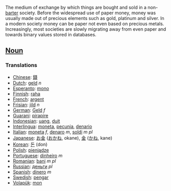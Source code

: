 The medium of exchange by which things are bought and sold in a non-[[barter]] society. Before the widespread use of paper money, money was usually made out of precious elements such as gold, platinum and silver. In a modern society money can be paper not even based on precious metals. Increasingly, most societies are slowly migrating away from even paper and towards binary values stored in databases.

==[[Noun]]==

===Translations===

*[[Chinese]]: [[錢]]
*[[Dutch]]: [[geld]] ''n''
*[[Esperanto]]: [[mono]]
*[[Finnish]]: [[raha]]
*[[French]]: [[argent]]
*[[Frisian]]: [[jild]] ''n''
*[[German]]: [[Geld]] ''f''
*[[Guarani]]: [[pirapire]]
*[[Indonesian]]: [[uang]], [[duit]]
*[[Interlingua]]: [[moneta]], [[pecunia]], [[denario]]
*[[Italian]]: [[moneta]] ''f'', [[denaro]] ''m'', [[soldi]] ''m pl''
*[[Japanese]]: [[お金]] ([[おかね]], okane), [[金]] ([[かね]], kane)
*[[Korean]]: [[돈]] (don)
*[[Polish]]: [[pieniądze]]
*[[Portuguese]]: [[dinheiro]] ''m''
*[[Romanian]]: [[bani]] ''m'' ''pl''
*[[Russian]]: [[деньги]] ''pl''
*[[Spanish]]: [[dinero]] ''m''
*[[Swedish]]: [[pengar]]
*[[Volapük]]: [[mon]]